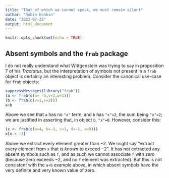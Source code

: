 ```yaml
---
title: "That of which we cannot speak, we must remain silent"
author: "Robin Hankin"
date: "2023-07-25"
output: html_document
---
```


```r
knitr::opts_chunk$set(echo = TRUE)
```

## Absent symbols and the `frab` package

I do not really understand what Wittgenstein was trying to say in
proposition 7 of his _Tractatus_, but the interpretation of symbols
not present in a `frab` object is certainly an interesting problem.
Consider the canonical use-case for `frab` objects:

```r
suppressMessages(library("frab"))
(a <- frab(c(u= -5,v=2,w=1)))
(b <- frab(c(v=1,x=2)))
a+b
```

Above we see that `a` has no `"x"` term, and `b` has `"x"=2`, the sum
being `"x"=2`; we are justified in asserting that, in object `b`,
`"x"=0`.  However, consider this:

```r
(x <- frab(c(a=4, b=-3, c=1, d=-1, e=9)))
x[x > -2]
```

Above we extract every element greater than $-2$.  We might say
"extract every element from `x` that is _known_ to exceed $-2$".  It
has not extracted any absent symbols such as `f`, and as such we
cannot associate `f` with zero (because zero exceeds $-2$, and no `f`
element was extracted).  But this is not consistent with the `a+b`
example above, in which absent symbols have the very definite and very
known value of zero.

